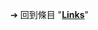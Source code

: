 {{LSR
|article = Links
|latest_release_version = 2.27
|latest_release_date = {{Release date and age|2022|05|29}}
}}<noinclude>
➔ 回到條目 "'''[[Links]]'''"
[[Category:最新穩定版模板|{{SUBPAGENAME}}]]
</noinclude>